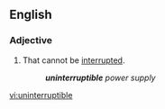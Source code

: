==English==

===Adjective===
{{en-adj|-}}

# That cannot be [[interrupt]]ed.
#:'''''uninterruptible''' power supply''

[[vi:uninterruptible]]